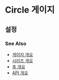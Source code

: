 # Circle 게이지

## 설정

### See Also

- [게이지 개요](/gauges)
- [시리즈 개요](/series)
- [축 개요](/axes)
- [API 개요](/docs)